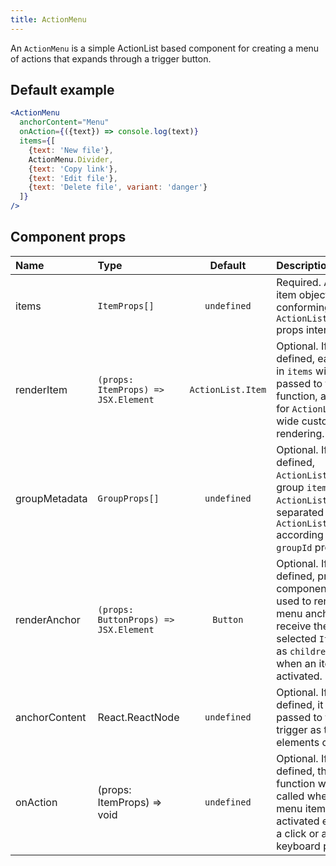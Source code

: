 ```yaml
---
title: ActionMenu
---
```


An `ActionMenu` is a simple ActionList based component for creating a menu of actions that expands through a trigger button.

## Default example

```jsx live
<ActionMenu
  anchorContent="Menu"
  onAction={({text}) => console.log(text)}
  items={[
    {text: 'New file'},
    ActionMenu.Divider,
    {text: 'Copy link'},
    {text: 'Edit file'},
    {text: 'Delete file', variant: 'danger'}
  ]}
/>
```

## Component props

| Name          | Type                                  |      Default      | Description                                                                                                                                                          |
| :------------ | :------------------------------------ | :---------------: | :------------------------------------------------------------------------------------------------------------------------------------------------------------------- |
| items         | `ItemProps[]`                         |    `undefined`    | Required. A list of item objects conforming to the `ActionList.Item` props interface.                                                                                |
| renderItem    | `(props: ItemProps) => JSX.Element`   | `ActionList.Item` | Optional. If defined, each item in `items` will be passed to this function, allowing for `ActionList`-wide custom item rendering.                                    |
| groupMetadata | `GroupProps[]`                        |    `undefined`    | Optional. If defined, `ActionList` will group `items` into `ActionList.Group`s separated by `ActionList.Divider` according to their `groupId` property.              |
| renderAnchor  | `(props: ButtonProps) => JSX.Element` |     `Button`      | Optional. If defined, provided component will be used to render the menu anchor. Will receive the selected `Item` text as `children` prop when an item is activated. |
| anchorContent | React.ReactNode                       |    `undefined`    | Optional. If defined, it will be passed to the trigger as the elements child.                                                                                        |
| onAction      | (props: ItemProps) => void            |    `undefined`    | Optional. If defined, this function will be called when a menu item is activated either by a click or a keyboard press.                                              |
